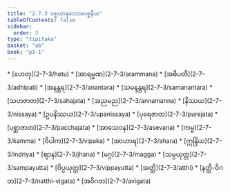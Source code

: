 ```yaml
---
title: "2.7.3 ပစ္စယာနုလောမပစ္စနီယ"
tableOfContents: false
sidebar:
  order: 3
type: "tipitaka"
basket: "ab"
book: "p1-1"
---
```



<DynamicBreadcrumb />



<TableOfContents book="p1-1" section="2.7.3">
* [ဟေတု](2-7-3/hetu)
* [အာရမ္မဏ](2-7-3/arammana)
* [အဓိပတိ](2-7-3/adhipati)
* [အနန္တရ](2-7-3/anantara)
* [သမနန္တရ](2-7-3/samanantara)
* [သဟဇာတ](2-7-3/sahajata)
* [အညမည](2-7-3/annamanna)
* [နိဿယ](2-7-3/nissaya)
* [ဥပနိဿယ](2-7-3/upanissaya)
* [ပုရေဇာတ](2-7-3/purejata)
* [ပစ္ဆာဇာတ](2-7-3/pacchajata)
* [အာသေဝန](2-7-3/asevana)
* [ကမ္မ](2-7-3/kamma)
* [ဝိပါက](2-7-3/vipaka)
* [အာဟာရ](2-7-3/ahara)
* [ဣန္ဒြိယ](2-7-3/indriya)
* [ဈာန](2-7-3/jhana)
* [မဂ္ဂ](2-7-3/magga)
* [သမ္ပယုတ္တ](2-7-3/sampayutta)
* [ဝိပ္ပယုတ္တ](2-7-3/vippayutta)
* [အတ္ထိ](2-7-3/atthi)
* [နတ္ထိ-ဝိဂတ](2-7-3/natthi-vigata)
* [အဝိဂတ](2-7-3/avigata)
</TableOfContents>